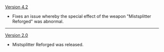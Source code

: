 {{Change History/Header}}
[[Version 4.2]]
* Fixes an issue whereby the special effect of the weapon "Mistsplitter Reforged" was abnormal.
----
[[Version 2.0]]
* Mistsplitter Reforged was released.